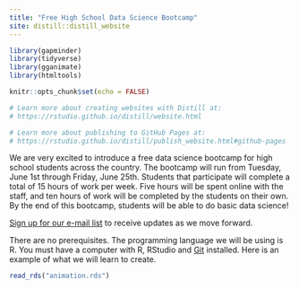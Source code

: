 ```yaml
---
title: "Free High School Data Science Bootcamp"
site: distill::distill_website
---
```


```r
library(gapminder)
library(tidyverse)
library(gganimate)
library(htmltools)

knitr::opts_chunk$set(echo = FALSE)

# Learn more about creating websites with Distill at:
# https://rstudio.github.io/distill/website.html

# Learn more about publishing to GitHub Pages at:
# https://rstudio.github.io/distill/publish_website.html#github-pages
```


We are very excited to introduce a free data science bootcamp for high school students across the country. The bootcamp will run from Tuesday, June 1st through Friday, June 25th. Students that participate will complete a total of 15 hours of work per week. Five hours will be spent online with the staff, and ten hours of work will be completed by the students on their own. By the end of this bootcamp, students will be able to do basic data science! 

[Sign up for our e-mail list](https://davidkane.substack.com/embed) to receive updates as we move forward.

There are no prerequisites. The programming language we will be using is R. You must have a computer with R, RStudio and [Git](https://happygitwithr.com) installed. Here is an example of what we will learn to create.

```r
read_rds("animation.rds")
```


